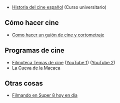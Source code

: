 {{header|1=Bibliografía sobre cine}}

* [https://www.youtube.com/playlist?list=PL_a1TI5CC9RFpLrreSGaNwYCNRg0SwS9h Historia del cine español] (Curso universitario)

== Cómo hacer cine ==

* [https://www.youtube.com/watch?v=cRmgNMZxUx8 Como hacer un guión de cine y cortometraje]

== Programas de cine ==

* [http://filmoteca-canal7.blogspot.com/ Filmoteca Temas de cine] ([https://www.youtube.com/user/FilmotecaTVPublica/videos YouTube 1]) ([https://www.youtube.com/user/CopetesFilmoteca2012/videos YouTube 2])
* [https://www.ivoox.com/podcast-cueva-macaca_sq_f129407_1.html La Cueva de la Macaca]

== Otras cosas ==

* [https://www.youtube.com/watch?v=TPtINdYoz3c Filmando en Super 8 hoy en día]

{{cine}}
{{footer}}
